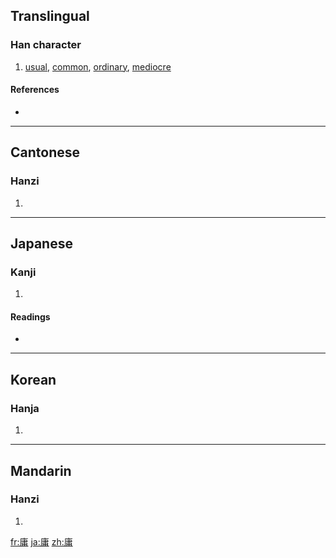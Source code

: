 ==Translingual==

===Han character===
{{Han char|rn=53|rad=广|as=08|sn=11|four=0022<sub>7</sub>|canj=戈中月 (ILB)}}

# [[usual]], [[common]], [[ordinary]], [[mediocre]]

====References====
* {{Han ref|kx=0347.300|dkj=09378|dj=0658.050|hdz=20890.050|uh=5EB8|ud=24248|bh=B165|bd=45413}}

----

==Cantonese==

===Hanzi===
{{yue-hanzi|jyut=|y=yung4}}

# {{defn|Cantonese}}

----

==Japanese==

===Kanji===
{{ja-kanji|grade=c|rs=广08}}

# {{defn|Japanese}}

====Readings====
* {{ja-readings|on=[[よう]] (yō)|kun=[[もちいる]] (mochiiru), [[つね]] (tsune), [[あに]] (ani)}}

----

==Korean==

===Hanja===
{{ko-hanja|hangeul=용|rv=yong|mr=yong}}

# {{defn|Korean}}

----

==Mandarin==

===Hanzi===
{{cmn-hanzi|pin=[[yōng]] ([[yong1]])|wg=yung<sup>1</sup>}}

# {{defn|Mandarin}}

[[fr:庸]]
[[ja:庸]]
[[zh:庸]]